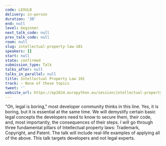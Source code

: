 ```yaml
---
code: LEXULB
delivery: in-person
duration: '30'
end: null
level: beginner
next_talk_code: null
prev_talk_code: null
room: null
slug: intellectual-property-law-101
speakers: []
start: null
state: confirmed
submission_type: Talk
talks_after: null
talks_in_parallel: null
title: Intellectual Property Law 101
track: ~ None of these topics
tweet: ''
website_url: https://ep2024.europython.eu/session/intellectual-property-law-101
---
```


"Oh, legal is boring," most developer community thinks in this line. Yes, it is boring, but it is essential at the same time. We will demystify certain basic legal concepts the developers need to know to secure them, their code, and, most importantly, the consequences of their steps. I will go through three fundamental pillars of Intellectual property laws: Trademark, Copyright, and Patent. The talk will include real-life examples of applying all of the above. This talk targets developers and not legal experts.
